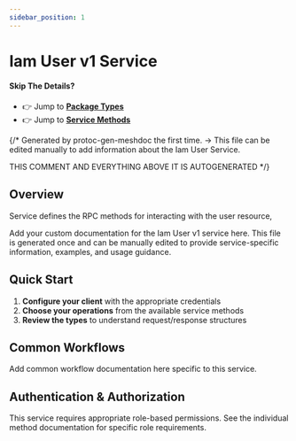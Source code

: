 ```yaml
---
sidebar_position: 1
---
```


# Iam User v1 Service

#### Skip The Details?
- 👉 Jump to **[Package Types](/docs/api-reference/iam/user/v1/type)**
- 👉 Jump to **[Service Methods](/docs/api-reference/iam/user/v1/service)**

{/*
Generated by protoc-gen-meshdoc the first time.
-> This file can be edited manually to add information about the Iam User Service.

THIS COMMENT AND EVERYTHING ABOVE IT IS AUTOGENERATED
*/}

## Overview

Service defines the RPC methods for interacting with the user resource,

Add your custom documentation for the Iam User v1 service here.
This file is generated once and can be manually edited to provide
service-specific information, examples, and usage guidance.

## Quick Start

1. **Configure your client** with the appropriate credentials
2. **Choose your operations** from the available service methods
3. **Review the types** to understand request/response structures

## Common Workflows

Add common workflow documentation here specific to this service.

## Authentication & Authorization

This service requires appropriate role-based permissions. 
See the individual method documentation for specific role requirements.